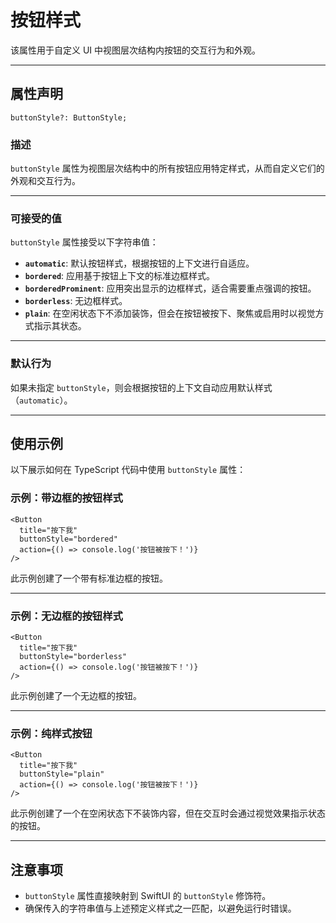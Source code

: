 # 按钮样式 

该属性用于自定义 UI 中视图层次结构内按钮的交互行为和外观。

---

## 属性声明

```tsx
buttonStyle?: ButtonStyle;
```

### 描述
`buttonStyle` 属性为视图层次结构中的所有按钮应用特定样式，从而自定义它们的外观和交互行为。

---

### 可接受的值
`buttonStyle` 属性接受以下字符串值：

- **`automatic`**: 默认按钮样式，根据按钮的上下文进行自适应。
- **`bordered`**: 应用基于按钮上下文的标准边框样式。
- **`borderedProminent`**: 应用突出显示的边框样式，适合需要重点强调的按钮。
- **`borderless`**: 无边框样式。
- **`plain`**: 在空闲状态下不添加装饰，但会在按钮被按下、聚焦或启用时以视觉方式指示其状态。

---

### 默认行为
如果未指定 `buttonStyle`，则会根据按钮的上下文自动应用默认样式（`automatic`）。

---

## 使用示例

以下展示如何在 TypeScript 代码中使用 `buttonStyle` 属性：

### 示例：带边框的按钮样式

```tsx
<Button
  title="按下我"
  buttonStyle="bordered"
  action={() => console.log('按钮被按下！')}
/>
```

此示例创建了一个带有标准边框的按钮。

---

### 示例：无边框的按钮样式

```tsx
<Button
  title="按下我"
  buttonStyle="borderless"
  action={() => console.log('按钮被按下！')}
/>
```

此示例创建了一个无边框的按钮。

---

### 示例：纯样式按钮

```tsx
<Button
  title="按下我"
  buttonStyle="plain"
  action={() => console.log('按钮被按下！')}
/>
```

此示例创建了一个在空闲状态下不装饰内容，但在交互时会通过视觉效果指示状态的按钮。

---

## 注意事项

- `buttonStyle` 属性直接映射到 SwiftUI 的 `buttonStyle` 修饰符。
- 确保传入的字符串值与上述预定义样式之一匹配，以避免运行时错误。